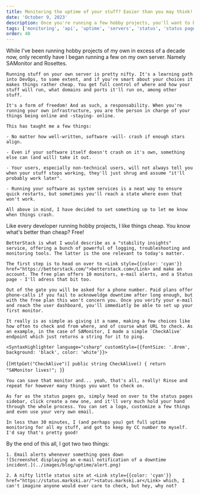 ```yaml
---
title: Monitoring the uptime of your stuff? Easier than you may think!
date: 'October 9, 2023'
description: Once you're running a few hobby projects, you'll want to be the first to know when they fall.
tags: ['monitoring', 'api', 'uptime', 'servers', 'status', 'status page']
order: 40
---
```

<Section title="prelude">
    While I've been running hobby projects of my own in excess of a decade now, only recently have I began running a few on my own server. Namely <Link style={{color: 'cyan'}} href="https://sam.markski.ar/">SAMonitor</Link> and <Link style={{color: 'cyan'}} href="https://markski.ar/rosettes">Rosettes</Link>.

    Running stuff on your own server is pretty nifty. It's a learning path into DevOps, to some extent, and if you're smart about your choices it makes things rather cheap. You get full control of where and how your stuff will run, what domains and ports it'll run on, among other stuff.

    It's a form of freedom! And as such, a responsability. When you're running your own infrastructure, you are the person in charge of your things being online and -staying- online.

    This has taught me a few things:

    - No matter how well-written, software -will- crash if enough stars align.

    - Even if your software itself doesn't crash on it's own, something else can (and will) take it out.

    - Your users, especially non-technical users, will not always tell you when your stuff stops working, they'll just shrug and assume "it'll probably work later".

    - Running your software as system services is a neat way to ensure quick restarts, but sometimes you'll reach a state where even that won't work.

    All above in mind, I have decided to set something up to let me know when things crash.
</Section>

<Section title="process">
    Like every developer running hobby projects, I like things cheap. You know what's better than cheap? Free!
    
    BetterStack is what I would describe as a "stability insights" service, offering a bunch of powerful of logging, troubleshooting and monitoring tools. The latter is the one relevant to today's matter.

    The first step is to head on over to <Link style={{color: 'cyan'}} href="https://betterstack.com/">betterstack.com</Link> and make an account. The free plan offers 10 monitors, e-mail alerts, and a Status page - I'll adress that bit too.

    Out of the gate you will be asked for a phone number. Paid plans offer phone-calls if you fail to acknoweldge downtime after long enough, but with the free plan this won't concern you. Once you verify your e-mail and reach the user dashboard, you'll immediatly be able to set up your first monitor.

    It really is as simple as giving it a name, making a few choices like how often to check and from where, and of course what URL to check. As an example, in the case of SAMonitor, I made a simple `CheckAlive` endpoint which just returns a string for it to ping.

    <SyntaxHighlighter language="csharp" customStyle={{fontSize: '.8rem', background: 'black', color: 'white'}}>
{`[HttpGet("CheckAlive")]
public string CheckAlive()
{
    return "SAMonitor lives!";
}`}
    </SyntaxHighlighter>

    You can save that monitor and... yeah, that's all, really! Rinse and repeat for however many things you want to check on.

    As far as the status pages go, simply head on over to the status pages sidebar, click create a new one, and it'll very much hold your hand through the whole process. You can set a logo, customize a few things and even use your very own email.

    In less than 30 minutes, I (and perhaps you) got full uptime monitoring for all my stuff, and got to keep my CC number to myself. I'd say that's pretty good!
</Section>

<Section title="results">
    By the end of this all, I got two two things:

    1. Email alerts whenever something goes down
    ![Screenshot displaying an e-mail notification of a downtime incident.](../images/blog/uptime/alert.png)
    
    2. A nifty little status site at <Link style={{color: 'cyan'}} href="https://status.markski.ar/">status.markski.ar</Link> which, I can't imagine anyone would ever care to check, but hey, why not?
</Section>